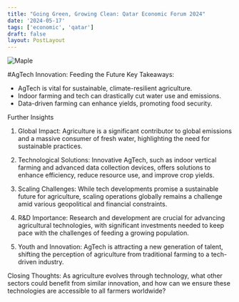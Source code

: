 ```yaml
---
title: "Going Green, Growing Clean: Qatar Economic Forum 2024"
date: '2024-05-17'
tags: ['economic', 'qatar']
draft: false
layout: PostLayout
---
```


<div className="flex justify-center">
<div className="my-1 w-full px-2 xl:my-1 xl:w-1/2 xl:px-2">
    <img src="https://img.youtube.com/vi/PoeAtodJGro/0.jpg" alt="Maple" className="mx-auto h-58 w-auto" />
</div>
</div>

#AgTech Innovation: Feeding the Future
Key Takeaways:
- AgTech is vital for sustainable, climate-resilient agriculture.
- Indoor farming and tech can drastically cut water use and emissions.
- Data-driven farming can enhance yields, promoting food security.

Further Insights
1. Global Impact:
Agriculture is a significant contributor to global emissions and a massive consumer of fresh water, highlighting the need for sustainable practices.

2. Technological Solutions:
Innovative AgTech, such as indoor vertical farming and advanced data collection devices, offers solutions to enhance efficiency, reduce resource use, and improve crop yields.

3. Scaling Challenges:
While tech developments promise a sustainable future for agriculture, scaling operations globally remains a challenge amid various geopolitical and financial constraints.

4. R&D Importance:
Research and development are crucial for advancing agricultural technologies, with significant investments needed to keep pace with the challenges of feeding a growing population.

5. Youth and Innovation:
AgTech is attracting a new generation of talent, shifting the perception of agriculture from traditional farming to a tech-driven industry.

Closing Thoughts:
As agriculture evolves through technology, what other sectors could benefit from similar innovation, and how can we ensure these technologies are accessible to all farmers worldwide?
